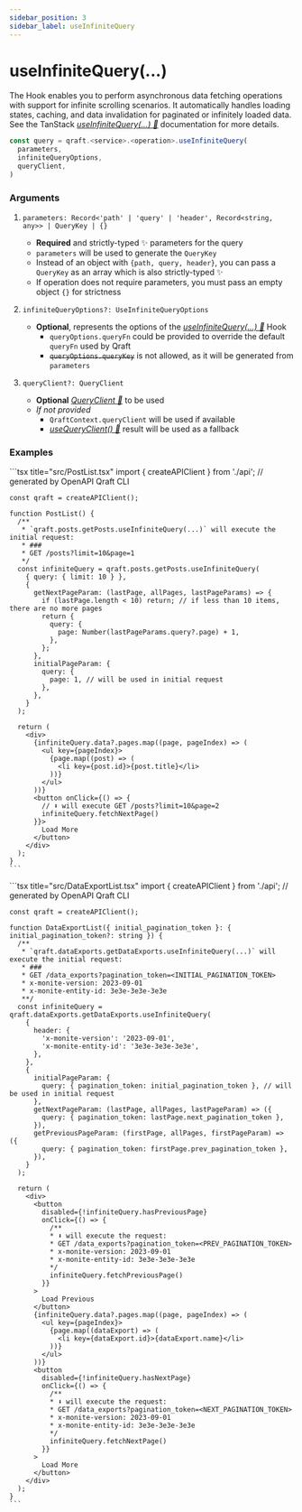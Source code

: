 ```yaml
---
sidebar_position: 3
sidebar_label: useInfiniteQuery
---
```



# useInfiniteQuery(...)

The Hook enables you to perform asynchronous data fetching operations with support for infinite scrolling scenarios.
It automatically handles loading states, caching, and data invalidation for paginated or infinitely loaded data.
See the TanStack [_useInfiniteQuery(...) 🌴_](https://tanstack.com/query/latest/docs/framework/react/reference/useInfiniteQuery)
documentation for more details.

```ts
const query = qraft.<service>.<operation>.useInfiniteQuery(
  parameters,
  infiniteQueryOptions,
  queryClient,
)
```

### Arguments

1. `parameters: Record<'path' | 'query' | 'header', Record<string, any>> | QueryKey | {}`
   - **Required** and strictly-typed ✨ parameters for the query
   - `parameters` will be used to generate the `QueryKey`
   - Instead of an object with `{path, query, header}`, you can pass a `QueryKey` as an array
     which is also strictly-typed ✨
   - If operation does not require parameters, you must pass an empty object `{}` for strictness

2. `infiniteQueryOptions?: UseInfiniteQueryOptions`
   - **Optional**, represents the options of the [_useInfiniteQuery(...) 🌴_](https://tanstack.com/query/latest/docs/framework/react/reference/useInfiniteQuery) Hook
     - `queryOptions.queryFn` could be provided to override the default `queryFn` used by Qraft
     - ~~`queryOptions.queryKey`~~ is not allowed, as it will be generated from `parameters`

3. `queryClient?: QueryClient`
   - **Optional** [_QueryClient 🌴_](https://tanstack.com/query/latest/docs/reference/QueryClient) to be used
   - _If not provided_
     - `QraftContext.queryClient` will be used if available
     - [_useQueryClient() 🌴_](https://tanstack.com/query/latest/docs/framework/react/reference/useQueryClient)
       result will be used as a fallback

### Examples

<Tabs>
  <TabItem value="offset-based" label="Offset-based 🦌">
    ```tsx title="src/PostList.tsx"
    import { createAPIClient } from './api'; // generated by OpenAPI Qraft CLI

    const qraft = createAPIClient();

    function PostList() {
      /**
       * `qraft.posts.getPosts.useInfiniteQuery(...)` will execute the initial request:
       * ###
       * GET /posts?limit=10&page=1
       */
      const infiniteQuery = qraft.posts.getPosts.useInfiniteQuery(
        { query: { limit: 10 } },
        {
          getNextPageParam: (lastPage, allPages, lastPageParams) => {
            if (lastPage.length < 10) return; // if less than 10 items, there are no more pages
            return {
              query: {
                page: Number(lastPageParams.query?.page) + 1,
              },
            };
          },
          initialPageParam: {
            query: {
              page: 1, // will be used in initial request
            },
          },
        }
      );

      return (
        <div>
          {infiniteQuery.data?.pages.map((page, pageIndex) => (
            <ul key={pageIndex}>
              {page.map((post) => (
                <li key={post.id}>{post.title}</li>
              ))}
            </ul>
          ))}
          <button onClick={() => {
            // ⬇︎ will execute GET /posts?limit=10&page=2
            infiniteQuery.fetchNextPage()
          }}>
            Load More
          </button>
        </div>
      );
    }
    ```
  </TabItem>
  <TabItem value="pagination-token-based" label="PaginationToken-based 🦉">
    ```tsx title="src/DataExportList.tsx"
    import { createAPIClient } from './api'; // generated by OpenAPI Qraft CLI

    const qraft = createAPIClient();

    function DataExportList({ initial_pagination_token }: { initial_pagination_token?: string }) {
      /**
       * `qraft.dataExports.getDataExports.useInfiniteQuery(...)` will execute the initial request:
       * ###
       * GET /data_exports?pagination_token=<INITIAL_PAGINATION_TOKEN>
       * x-monite-version: 2023-09-01
       * x-monite-entity-id: 3e3e-3e3e-3e3e
       **/
      const infiniteQuery = qraft.dataExports.getDataExports.useInfiniteQuery(
        {
          header: {
            'x-monite-version': '2023-09-01',
            'x-monite-entity-id': '3e3e-3e3e-3e3e',
          },
        },
        {
          initialPageParam: {
            query: { pagination_token: initial_pagination_token }, // will be used in initial request
          },
          getNextPageParam: (lastPage, allPages, lastPageParam) => ({
            query: { pagination_token: lastPage.next_pagination_token },
          }),
          getPreviousPageParam: (firstPage, allPages, firstPageParam) => ({
            query: { pagination_token: firstPage.prev_pagination_token },
          }),
        }
      );

      return (
        <div>
          <button
            disabled={!infiniteQuery.hasPreviousPage}
            onClick={() => {
              /**
              * ⬇︎ will execute the request:
              * GET /data_exports?pagination_token=<PREV_PAGINATION_TOKEN>
              * x-monite-version: 2023-09-01
              * x-monite-entity-id: 3e3e-3e3e-3e3e
              */
              infiniteQuery.fetchPreviousPage()
            }}
          >
            Load Previous
          </button>
          {infiniteQuery.data?.pages.map((page, pageIndex) => (
            <ul key={pageIndex}>
              {page.map((dataExport) => (
                <li key={dataExport.id}>{dataExport.name}</li>
              ))}
            </ul>
          ))}
          <button
            disabled={!infiniteQuery.hasNextPage}
            onClick={() => {
              /**
              * ⬇︎ will execute the request:
              * GET /data_exports?pagination_token=<NEXT_PAGINATION_TOKEN>
              * x-monite-version: 2023-09-01
              * x-monite-entity-id: 3e3e-3e3e-3e3e
              */
              infiniteQuery.fetchNextPage()
            }}
          >
            Load More
          </button>
        </div>
      );
    }
    ```
  </TabItem>
</Tabs>
